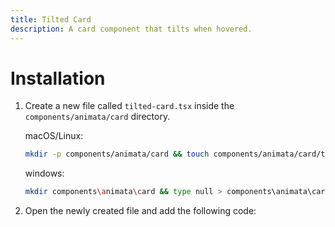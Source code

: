 ```yaml
---
title: Tilted Card
description: A card component that tilts when hovered.
---
```


<ComponentPreview name="card-tilted-card--docs" />

# Installation

1. Create a new file called `tilted-card.tsx` inside the `components/animata/card` directory.

   macOS/Linux:
   ```bash
   mkdir -p components/animata/card && touch components/animata/card/tilted-card.tsx
   ```

   windows:
   ```bash
   mkdir components\animata\card && type null > components\animata\card\tilted-card.tsx
   ```

2. Open the newly created file and add the following code:

```jsx file=<rootDir>/animata/card/tilted-card.tsx

```

